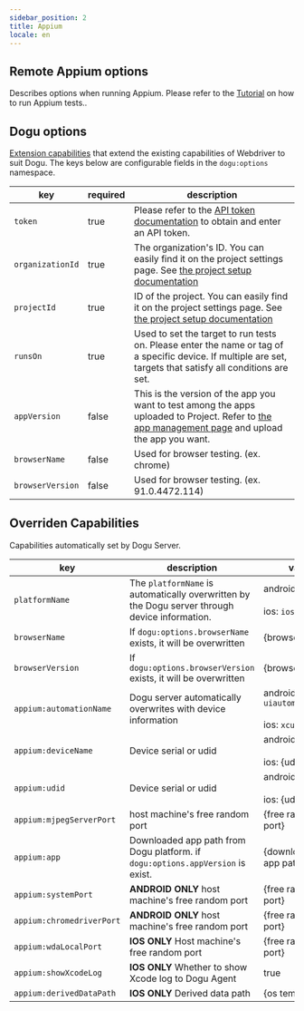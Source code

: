 ```yaml
---
sidebar_position: 2
title: Appium
locale: en
---
```


## Remote Appium options

Describes options when running Appium. Please refer to the [Tutorial](/get-started/tutorials/appium) on how to run Appium tests..

## Dogu options

[Extension capabilities](https://www.w3.org/TR/webdriver/#dfn-extension-capability) that extend the existing capabilities of Webdriver to suit Dogu. The keys below are configurable fields in the `dogu:options` namespace.

| key              | required | description                                                                                                                                                                  |
| ---------------- | -------- | ---------------------------------------------------------------------------------------------------------------------------------------------------------------------------- |
| `token`          | true     | Please refer to the [API token documentation](/management/organization/settings#api-token) to obtain and enter an API token.                                                 |
| `organizationId` | true     | The organization's ID. You can easily find it on the project settings page. See [the project setup documentation](/management/project/settings)                              |
| `projectId`      | true     | ID of the project. You can easily find it on the project settings page. See [the project setup documentation](/management/project/settings)                                  |
| `runsOn`         | true     | Used to set the target to run tests on. Please enter the name or tag of a specific device. If multiple are set, targets that satisfy all conditions are set.                 |
| `appVersion`     | false    | This is the version of the app you want to test among the apps uploaded to Project. Refer to [the app management page](/management/project/app) and upload the app you want. |
| `browserName`    | false    | Used for browser testing. (ex. chrome)                                                                                                                                       |
| `browserVersion` | false    | Used for browser testing. (ex. 91.0.4472.114)                                                                                                                                |

## Overriden Capabilities

Capabilities automatically set by Dogu Server.

| key                       | description                                                                                    | value                                            |
| ------------------------- | ---------------------------------------------------------------------------------------------- | ------------------------------------------------ |
| `platformName`            | The `platformName` is automatically overwritten by the Dogu server through device information. | android: `android`<br></br> ios: `ios`           |
| `browserName`             | If `dogu:options.browserName` exists, it will be overwritten                                   | {browserName}                                    |
| `browserVersion`          | If `dogu:options.browserVersion` exists, it will be overwritten                                | {browserVersion}                                 |
| `appium:automationName`   | Dogu server automatically overwrites with device information                                   | android: `uiautomator2`<br></br> ios: `xcuitest` |
| `appium:deviceName`       | Device serial or udid                                                                          | android: {serial}<br></br> ios: {udid}           |
| `appium:udid`             | Device serial or udid                                                                          | android: {serial}<br></br> ios: {udid}           |
| `appium:mjpegServerPort`  | host machine's free random port                                                                | {free random port}                               |
| `appium:app`              | Downloaded app path from Dogu platform. if `dogu:options.appVersion` is exist.                 | {downloaded app path}                            |
| `appium:systemPort`       | **ANDROID ONLY** host machine's free random port                                               | {free random port}                               |
| `appium:chromedriverPort` | **ANDROID ONLY** host machine's free random port                                               | {free random port}                               |
| `appium:wdaLocalPort`     | **IOS ONLY** Host machine's free random port                                                   | {free random port}                               |
| `appium:showXcodeLog`     | **IOS ONLY** Whether to show Xcode log to Dogu Agent                                           | true                                             |
| `appium:derivedDataPath`  | **IOS ONLY** Derived data path                                                                 | {os temp path}                                   |
